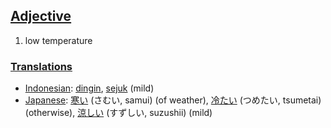 ==[[Adjective]]==
#low temperature

===[[Translation]]s===
*[[Indonesian]]: [[dingin]], [[sejuk]] (mild)
*[[Japanese]]: [[寒い]] (さむい, samui) (of weather), [[冷たい]] (つめたい, tsumetai) (otherwise), [[涼しい]] (すずしい, suzushii) (mild)